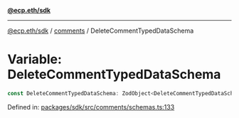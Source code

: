 [**@ecp.eth/sdk**](../../index.mdx)

***

[@ecp.eth/sdk](/sdk-reference/index.mdx) / [comments](/sdk-reference/comments/index.mdx) / DeleteCommentTypedDataSchema

# Variable: DeleteCommentTypedDataSchema

```ts
const DeleteCommentTypedDataSchema: ZodObject<DeleteCommentTypedDataSchemaType>;
```

Defined in: [packages/sdk/src/comments/schemas.ts:133](https://github.com/ecp-eth/comments-monorepo/blob/main/packages/sdk/src/comments/schemas.ts#L133)
